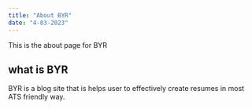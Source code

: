 ```yaml
---
title: "About BYR"
date: "4-03-2023"
---
```


This is the about page for BYR

## what is BYR

BYR is a blog site that is helps user to effectively create resumes in most ATS friendly way.


>
